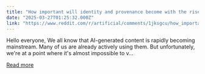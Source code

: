 ```yaml
---
title: "How important will identity and provenance become with the rise of AI-generated content?"
date: "2025-03-27T01:25:32.000Z"
link: "https://www.reddit.com/r/artificial/comments/1jksgcu/how_important_will_identity_and_provenance_become/"
---
```


Hello everyone,
 We all know that AI-generated content is rapidly becoming mainstream. Many of us are already actively using them. But unfortunately, we're at a point where it's almost impossible to v...

[Read more](https://www.reddit.com/r/artificial/comments/1jksgcu/how_important_will_identity_and_provenance_become/)
